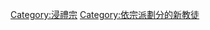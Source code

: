 {{Commons category|Baptists}}

[[Category:浸禮宗|Category:浸禮宗]]
[[Category:依宗派劃分的新教徒|Category:依宗派劃分的新教徒]]